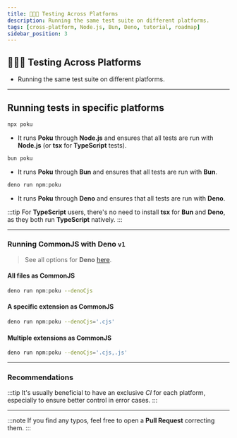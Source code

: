 ```yaml
---
title: 👩🏼‍🚀 Testing Across Platforms
description: Running the same test suite on different platforms.
tags: [cross-platform, Node.js, Bun, Deno, tutorial, roadmap]
sidebar_position: 3
---
```



<div className='title-section'>
<aside>

# 👩🏼‍🚀 Testing Across Platforms

- Running the same test suite on different platforms.

</aside>
  <aside>
    <Maintainer className='logo' height='128' />
  </aside>
</div>

<hr />

## Running tests in specific platforms

```sh
npx poku
```

- It runs **Poku** through **Node.js** and ensures that all tests are run with **Node.js** (or **tsx** for **TypeScript** tests).

```sh
bun poku
```

- It runs **Poku** through **Bun** and ensures that all tests are run with **Bun**.

```sh
deno run npm:poku
```

- It runs **Poku** through **Deno** and ensures that all tests are run with **Deno**.

:::tip
For **TypeScript** users, there's no need to install **tsx** for **Bun** and **Deno**, as they both run **TypeScript** natively.
:::

<hr />

### Running CommonJS with Deno `v1`

> See all options for **Deno** [here](/docs/documentation/poku/options/deno).

#### All files as CommonJS

```sh
deno run npm:poku --denoCjs
```

#### A specific extension as CommonJS

```sh
deno run npm:poku --denoCjs='.cjs'
```

#### Multiple extensions as CommonJS

```sh
deno run npm:poku --denoCjs='.cjs,.js'
```

<hr />

### Recommendations

:::tip
It's usually beneficial to have an exclusive _CI_ for each platform, especially to ensure better control in error cases.
:::

<hr />

:::note
If you find any typos, feel free to open a **Pull Request** correcting them.
:::
